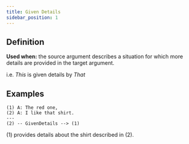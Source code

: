 ```yaml
---
title: Given Details
sidebar_position: 1
---
```


## Definition

**Used when:** the source argument describes a situation for which more details are provided in the target argument.

i.e. *This* is given details by *That*

## Examples

```
(1) A: The red one,
(2) A: I like that shirt.
---
(2) -- GivenDetails --> (1)
```
(1) provides details about the shirt described in (2).
